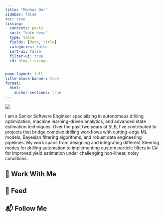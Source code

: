 ```yaml
---
title: "Medhat Omr"
sidebar: false
toc: true
listing:
  contents: posts
  sort: "date desc"
  type: table
  fields: [date, title]
  categories: false
  sort-ui: false
  filter-ui: true
  id: blog-listings


page-layout: full
title-block-banner: true
format:
  html:
    anchor-sections: true
---
```



::: {layout="[21,79]" .profile-header}

![](profile.jpeg){.profile-pic}

I am a Senior Software Engineer specializing in autonomous drilling optimization, machine learning-driven analytics, and advanced state estimation techniques. Over the past two years at SLB, I’ve contributed to projects that bridge complex drilling workflows with cutting-edge ML models, Bayesian filtering algorithms, and robust data engineering pipelines. My work spans from designing and integrating different Steering modes for drilling automation to implementing custom particle filters in C# for improved yield estimation under challenging non-linear, noisy conditions. 
:::

## 💼 Work With Me


## 📮 Feed

::: {#blog-listings}
:::

## 📬 Follow Me
